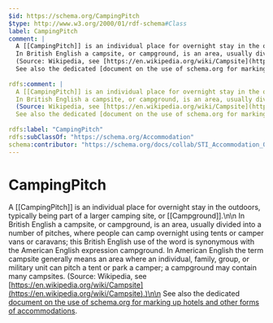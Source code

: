 ```yaml
---
$id: https://schema.org/CampingPitch
$type: http://www.w3.org/2000/01/rdf-schema#Class
label: CampingPitch
comment: |
  A [[CampingPitch]] is an individual place for overnight stay in the outdoors, typically being part of a larger camping site, or [[Campground]].\n\n
  In British English a campsite, or campground, is an area, usually divided into a number of pitches, where people can camp overnight using tents or camper vans or caravans; this British English use of the word is synonymous with the American English expression campground. In American English the term campsite generally means an area where an individual, family, group, or military unit can pitch a tent or park a camper; a campground may contain many campsites.
  (Source: Wikipedia, see [https://en.wikipedia.org/wiki/Campsite](https://en.wikipedia.org/wiki/Campsite).)\n\n
  See also the dedicated [document on the use of schema.org for marking up hotels and other forms of accommodations](/docs/hotels.html).
  
rdfs:comment: |
  A [[CampingPitch]] is an individual place for overnight stay in the outdoors, typically being part of a larger camping site, or [[Campground]].\n\n
  In British English a campsite, or campground, is an area, usually divided into a number of pitches, where people can camp overnight using tents or camper vans or caravans; this British English use of the word is synonymous with the American English expression campground. In American English the term campsite generally means an area where an individual, family, group, or military unit can pitch a tent or park a camper; a campground may contain many campsites.
  (Source: Wikipedia, see [https://en.wikipedia.org/wiki/Campsite](https://en.wikipedia.org/wiki/Campsite).)\n\n
  See also the dedicated [document on the use of schema.org for marking up hotels and other forms of accommodations](/docs/hotels.html).
  
rdfs:label: "CampingPitch"
rdfs:subClassOf: "https://schema.org/Accommodation"
schema:contributor: "https://schema.org/docs/collab/STI_Accommodation_Ontology"
---
```


# CampingPitch

A [[CampingPitch]] is an individual place for overnight stay in the outdoors, typically being part of a larger camping site, or [[Campground]].\n\n
In British English a campsite, or campground, is an area, usually divided into a number of pitches, where people can camp overnight using tents or camper vans or caravans; this British English use of the word is synonymous with the American English expression campground. In American English the term campsite generally means an area where an individual, family, group, or military unit can pitch a tent or park a camper; a campground may contain many campsites.
(Source: Wikipedia, see [https://en.wikipedia.org/wiki/Campsite](https://en.wikipedia.org/wiki/Campsite).)\n\n
See also the dedicated [document on the use of schema.org for marking up hotels and other forms of accommodations](/docs/hotels.html).


